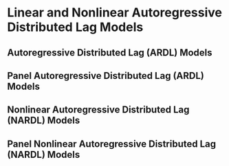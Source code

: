 # Linear and Nonlinear Autoregressive Distributed Lag Models

## Autoregressive Distributed Lag (ARDL) Models

## Panel Autoregressive Distributed Lag (ARDL) Models

## Nonlinear Autoregressive Distributed Lag (NARDL) Models

## Panel Nonlinear Autoregressive Distributed Lag (NARDL) Models
